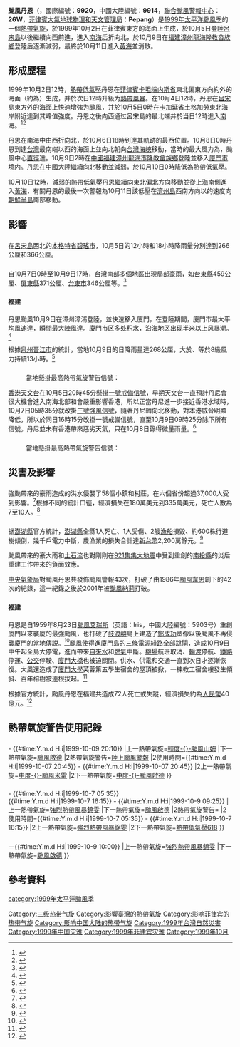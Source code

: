{{noteTA
|G1=Weather
|G2=Typhoon
|G3=TyphoonOld
|T=zh:颱風丹恩 (1999年); zh-cn:台风丹尼 (1999年);zh-hk:颱風丹尼 (1999年);zh-tw:中度颱風丹恩 (1999年)
|1=zh:颱風丹恩; zh-cn:台风丹尼; zh-hk:颱風丹尼;zh-tw:中度颱風丹恩
|2=zh-hans:南海; zh-hant:南海; zh-sg:南中国海
|skin=typhoon
}}
{{颱風基礎資訊
|颱風名稱              = 颱風丹恩
|外文名稱              = Typhoon Dan
|外文語言              = 英語
|十分鐘平均風速JMA      = 80|JMA=knot
|十分鐘平均風速CWB      = 38|CWB=m/s
|十分鐘平均風速KMA      = 42|KMA=m/s
|十分鐘平均風速HKO      = 140
|二分鐘平均風速         = 40|NMC=m/s
|一分鐘平均風速         = 110|SSHS=knot
|代表圖像              = Typhoon Dan 1999.jpg
|代表圖像名稱          = 颱風丹恩
|形成日期              = 1999年10月2日
|消散日期              = 1999年10月11日
|瞬間最大陣風           = 215
|最低氣壓              = 955
|財產損失              = {{PHI}}1.8萬[[美元|美元]]<br>{{CHNML}}2.42億[[美元|美元]]
|死傷人數              = {{PHI}}10人<br>{{TWN}}1人<br>{{CHNML}}72人
|影響地區              = {{PHI}}<br>{{台灣}}<br>{{香港}}<br>{{澳門}}<br>{{中國}}<!--影響地區只用{{CHNML}}就可以，因為影響的地區並不是影響的省份--><br/>{{北韓}}<br>{{日本}}
|備註                  = 
|颱風路徑圖            = Dan 1999 track.png
|風季年份              = 1999
|風季位置              = 太平洋
}}
'''颱風丹恩'''（{{lang-en|'''Typhoon Dan'''}}，國際編號：'''9920'''，中國大陸編號：'''9914'''，[[聯合颱風警報中心|聯合颱風警報中心]]：'''26W'''，[[菲律賓大氣地球物理和天文管理局|菲律賓大氣地球物理和天文管理局]]：'''Pepang'''）是[[1999年太平洋颱風季|1999年太平洋颱風季]]的一個[[熱帶氣旋|熱帶氣旋]]，於1999年10月2日在菲律賓東方的海面上生成，於10月5日登陸[[呂宋島|呂宋島]]以後繼續向西前進，進入[[南海|南海]]后折向北，於10月9日在[[福建|福建]][[漳州|漳州]][[龍海|龍海]][[隆教畲族鄉|隆教畲族鄉]]登陸后逐漸減弱，最終於10月11日進入[[黃海|黃海]]並消散。

== 形成歷程 ==
{{noteUTC}} 
{{phs wikify}}
1999年10月2日12時，[[熱帶低氣壓|熱帶低氣壓]]丹恩在[[菲律賓|菲律賓]][[卡坦端内斯省|卡坦端内斯省]]東北偏東方向約{{convert|500|nmi}}外的海面（約為{{coord|17.1|N|132.2|E}}）生成，并於次日12時升級为[[熱帶風暴|熱帶風暴]]。在10月4日12時，丹恩在[[呂宋島|呂宋島]]東方{{convert|235|nmi}}外的海面上快速增強为[[颱風|颱風]]，并於10月5日0時在[[卡加延省|卡加延省]][[土格加勞|土格加勞]]東北海岸附近達到其峰值強度{{convert|110|knot}}。丹恩之後向西通过呂宋島的最北端并於当日12時進入[[南海|南海]]。<ref>{{cite web |url=http://metocph.nmci.navy.mil/jtwc/atcr/1999atcr/pdf/26w.pdf |title=Typhoon Dan (26W) |accessdate=2009-02-19 |publisher=Joint Typhoon Warning Center (JTWC) |language=en }}{{dead link|date=2018年5月 |bot=InternetArchiveBot |fix-attempted=yes }}</ref><ref name="oct99">{{cite web |url=http://australiasevereweather.com/cyclones/2000/summ9910.htm |title=Monthly Global Tropical Cyclone Summary October 1999 |accessdate=2009-02-19 |publisher=Australian Severe Weather |language=en |archive-date=2017-01-04 |archive-url=https://web.archive.org/web/20170104090815/http://australiasevereweather.com/cyclones/2000/summ9910.htm |dead-url=yes }}</ref>

丹恩在南海中由西折向北，於10月6日18時到達其軌跡的最西位置。10月8日0時丹恩到達[[台灣|台灣]]最南端以西{{convert|145|nmi}}的海面上並向北朝向[[台灣海峽|台灣海峽]]移動，當時的最大風力為{{convert|90|knot}}，颱風中心[[直徑|直徑]]達{{convert|60|nmi}}。10月9日2時在[[中華人民共和國|中國]][[福建|福建]][[漳州|漳州]][[龍海市|龍海市]][[隆教畲族鄉|隆教畲族鄉]]登陸並移入[[廈門市|廈門市]]境内。丹恩在中國大陸繼續向北移動並減弱，於10月10日0時降低為熱帶低氣壓。

10月10日12時，減弱的熱帶低氣壓丹恩繼續向東北偏北方向移動並從[[上海|上海]]南側進入[[黃海|黃海]]，有關丹恩的最後一次警報為10月11日該低壓在[[濟州島|濟州島]]西南方向以{{convert|14|knot}}的速度向[[朝鮮半島|朝鮮半島]]南部移動。

==影響==

==={{PHI}}===
在[[呂宋島|呂宋島]]西北的[[本格特省|本格特省]][[碧瑤市|碧瑤市]]，10月5日的12小時和18小時降雨量分別達到266公厘和366公厘。

==={{TWN}}===
{{TWTY Wind|avg|彭佳嶼=18.3|基隆=7.2|臺北=10|新竹=3.3|宜蘭=5.8|蘇澳=9.1|花蓮=6.9|成功=7.3|臺東=4|大武=7.6|蘭嶼=14.7|臺中=2.7|梧棲=5.6|嘉義=4.8|臺南=11.1|高雄=9.1|恆春=9.9|澎湖=15.5|Remark=}}
{{TWTY Wind|gust|彭佳嶼=24.8|基隆=17.3|臺北=18.3|新竹=5.6|宜蘭=13.3|蘇澳=17.2|花蓮=11.4|成功=14.8|臺東=12.2|大武=17.4|蘭嶼=19.4|臺中=5.4|梧棲=8|嘉義=10.6|臺南=20.3|高雄=18.3|恆春=20.1|澎湖=31.9|Remark=}}
自10月7日0時至10月9日17時，台灣南部多個地區出現局部[[豪雨|豪雨]]，如[[台東縣|台東縣]]459公厘、[[屏東縣|屏東縣]]371公厘、[[台東市|台東市]]346公厘等。<ref name="cwb">{{cite web |url=http://rdc28.cwb.gov.tw/data.php?num=1999201003&year=1999&c_name=丹恩&e_name=DAN |title=TDB防災颱風資料庫網頁系統 |accessdate=2009-02-19 |publisher=中央氣象局 |language=zh-hant }}{{dead link|date=2018年5月 |bot=InternetArchiveBot |fix-attempted=yes }}</ref>

==={{CHNML}}===
====福建====
丹恩颱風10月9日在漳州漳浦登陸，並快速移入廈門，在登陸期間，廈門市最大平均風速達{{convert|25.3|m/s}}，瞬間最大陣風達{{convert|47.1|m/s}}。廈門市区多处积水，沿海地区出现半米以上风暴潮。<ref>{{cite web |url=http://www.xmgdb.com/article/jc_5435.asp |title=堪比《超强台风》的厦门抗“台” |accessdate=2009-02-19 |publisher=厦门广播电视报 |language=zh-hans }}{{dead link|date=2018年5月 |bot=InternetArchiveBot |fix-attempted=yes }}</ref>

根據[[泉州|泉州]][[晉江市|晉江市]]的統計，當地10月9日的日降雨量達268公厘，大於、等於8級風力持續13小時。<ref>{{cite web |url=http://www.jjsqxx.com/ReadNews.asp?NewsID=4303 |title=《晋江年鉴》2000：台风分析 |accessdate=2009-02-19 |publisher=晋江市情信息网 |language=zh-hans }}{{dead link|date=2018年5月 |bot=InternetArchiveBot |fix-attempted=yes }}</ref>

==={{HK}}===
{{HKTY Wind|hour|長洲=51|赤鱲角=23|西貢=34|流浮山=|啟德=|青衣=27|打鼓嶺=16|沙田=|Remark=此圖假設丹恩襲港時，天文台已引入8個指定自動氣象站作指標。}}
:當地懸掛最高熱帶氣旋警告信號：{{HKTY|3}}
[[香港天文台|香港天文台]]在10月5日20時45分懸掛[[一號戒備信號|一號戒備信號]]，早期天文台一直預計丹尼會很大機會進入南海北部和會嚴重影響香港，所以正當丹尼進一步接近香港水域時，10月7日05時35分就改掛[[三號強風信號|三號強風信號]]，隨著丹尼轉向北移動，對本港威脅明顯降低，所以於同日16時15分改掛一號戒備信號，直至10月9日09時25分除下所有信號。丹尼並未有香港帶來惡劣天氣，只在10月8日錄得微量雨量。<ref>{{cite web |url=http://www.hko.gov.hk/wxinfo/pastwx/metob199910c.htm |title=1999年10月氣象觀測摘錄 |accessdate=2009-02-27 |publisher=香港天文台 |language=zh-hant }}</ref>

==={{MAC-1976}}===
:當地懸掛最高熱帶氣旋警告信號：{{MOTY|1}}

==災害及影響==
==={{PHI}}===
強颱帶來的豪雨造成的洪水侵襲了58個小鎮和村莊，在六個省份超過37,000人受到影響。<ref>{{cite web |url=http://www.ifrc.org/docs/appeals/rpts99/ph003.pdf |title=Phillipines Typhoon Dan |accessdate=2009-02-19 |publisher=The International Federation of Red Cross and Red Crescent Societies (IFRC) |language=en }}</ref>根據不同的統計口徑，經濟損失在180萬美元到335萬美元，死亡人數為7至10人。{{r|oct99}}<ref>{{cite web |url=http://www.afrim.org.ph/Archives/1999/BusinessWorld/October/08/Typhoon%20damage%20now%20PhP135%2076M.htm |title=Typhoon damage now PhP135.76M |accessdate=2009-02-19 |publisher=Alternate Forum for Research in Mindanao (AFRIM) |archivedate=2020-02-06 |archiveurl=https://web.archive.org/web/20200206193827/http://www.afrim.org.ph/Archives/1999/BusinessWorld/October/08/Typhoon%20damage%20now%20PhP135%2076M.htm |language=en }}</ref>

==={{TWN}}===
据[[澎湖縣|澎湖縣]]官方統計，[[澎湖縣|澎湖縣]]全縣1人死亡、1人受傷、2艘[[漁船|漁船]]損毀、約600株行道樹傾倒，幾千戶電力中斷，農漁業的損失合計達[[新台幣|新台幣]]2,200萬餘元。<ref>{{cite web |url=http://www.penghu.gov.tw/13secret/03effort/pageview.asp?fid=10&bull_id=2370 |title=記事櫥窗 88/10/01~88/10/31 |accessdate=2009-02-19 |publisher=澎湖縣政府行政室 |language=zh-tw }}{{Dead link|date=2018年6月 |bot=InternetArchiveBot |fix-attempted=no }}</ref>

颱風帶來的豪大雨和[[土石流|土石流]]也對剛剛在[[921集集大地震|921集集大地震]]中受到重創的[[南投縣|南投縣]]的災后重建工作帶來的負面效應。

[[中央氣象局|中央氣象局]]對颱風丹恩共發佈颱風警報43次{{r|cwb}}，打破了由1986年[[颱風韋恩_(1986年)|颱風韋恩]]創下的42次的紀錄，這一紀錄之後於2001年被[[颱風納莉_(2001年)|颱風納莉]]打破。

==={{CHNML}}===
====福建====
丹恩是自1959年8月23日[[颱風艾瑞斯_(1959年)|颱風艾瑞斯]]（英語：Iris，中國大陸編號：5903号）重創廈門以來襲廈的最強颱風，也打破了[[鼓浪嶼|鼓浪嶼]]島上建造了[[鄭成功|鄭成功]]塑像以後颱風不再侵襲廈門的當地傳説。<ref>{{cite web |url=http://jmzx.xmedu.cn/Upload/uploadfile/200792782226906.DOC |title=第二讲 台风 |accessdate=2009-02-19 |publisher=集美中学 |archivedate=2016-03-04 |archiveurl=https://web.archive.org/web/20160304100748/http://jmzx.xmedu.cn/Upload/uploadfile/200792782226906.DOC |language=zh-cn }}</ref>颱風使得進廈門島的三條電源綫路全部跳閘，造成10月9日中午起全島大停電，進而帶來[[自來水|自來水]]和[[煤氣|燃氣]]中斷。[[廈門高崎國際機場|機場]]航班取消、[[輪渡|輪渡]]停航、[[鐵路|鐵路]]停運、[[公交|公交]]停駛、[[廈門大橋|廈門大橋]]也被迫關閉。供水、供電和交通一直到次日才逐漸恢復。大風還造成了[[廈門大學|廈門大學]]芙蓉第五學生宿舍的屋頂被掀，一棟教工宿舍樓發生傾斜、百年榕樹被連根拔起。<ref>{{cite web |url=http://www.icn.cn/Fujian_w/news/xmsb/zl/zhangke/tbbd4.htm |title=厦门人民抗击14号台风重建家园纪实 |accessdate=2009-02-19 |publisher=福建之窗 |archivedate=2016-03-07 |archiveurl=https://web.archive.org/web/20160307132510/http://icn.cn/fujian_w/news/xmsb/zl/zhangke/tbbd4.htm |language=zh-cn }}</ref>

根據官方統計，颱風丹恩在福建共造成72人死亡或失蹤，經濟損失約為[[人民幣|人民幣]]40億元。<ref>{{cite web |url=http://www.soa.gov.cn/hyjww/hygb/zghyzhgb/2007/11/1195468875294017.htm |title=1999年《中国海洋灾害公报》 |accessdate=2009-02-19 |publisher=国家海洋局 |archiveurl=https://web.archive.org/web/20081121113217/http://www.soa.gov.cn/hyjww/hygb/zghyzhgb/2007/11/1195468875294017.htm |archivedate=2008-11-21 |language=zh-cn }}</ref>

== 熱帶氣旋警告使用記錄 ==
==={{TWN}}===
{{熱帶氣旋警告使用記錄
|警告系統=颱風警報
|氣象台={{flagicon|Taiwan}}[[中央氣象局|中央氣象局]]
|熱帶氣旋警告=[[海上颱風警報|海上颱風警報]]
|使用時間={{#time:Y.m.d H:i|1999-10-04 14:15}} - {{#time:Y.m.d H:i|1999-10-09 20:10}}
|上一熱帶氣旋=[[強烈熱帶風暴森姆|輕度-{}-颱風山姆]]
|下一熱帶氣旋=[[颱風啟德_(2000年)|颱風啟德]]
|2熱帶氣旋警告=[[陸上颱風警報|陸上颱風警報]]
|2使用時間={{#time:Y.m.d H:i|1999-10-07 20:45}} - {{#time:Y.m.d H:i|1999-10-07 20:45}}
|2上一熱帶氣旋=[[颱風米雷_(2004年)|中度-{}-颱風米雷]]
|2下一熱帶氣旋=[[颱風啟德_(2000年)|中度-{}-颱風啟德]]
}}

==={{HKG}}===
{{熱帶氣旋警告使用記錄
|氣象台={{flagicon|Hong Kong}}[[香港天文台|香港天文台]]
|警告系統=[[香港熱帶氣旋警告信號|熱帶氣旋警告信號]]
|熱帶氣旋警告={{HKTY|1}}
|使用時間={{#time:Y.m.d H:i|1999-10-5 20:45}} - {{#time:Y.m.d H:i|1999-10-7 05:35}}<br>{{#time:Y.m.d H:i|1999-10-7 16:15}} - {{#time:Y.m.d H:i|1999-10-9 09:25}}
|上一熱帶氣旋=[[熱帶風暴錦雯_(1999年)|強烈熱帶風暴錦雯]]
|下一熱帶氣旋=[[颱風啟德_(2000年)|颱風啟德]]
|2熱帶氣旋警告={{HKTY|3}}
|2使用時間={{#time:Y.m.d H:i|1999-10-7 05:35}} - {{#time:Y.m.d H:i|1999-10-7 16:15}}
|2上一熱帶氣旋=[[熱帶風暴錦雯_(1999年)|強烈熱帶風暴錦雯]]
|2下一熱帶氣旋=[[熱帶低氣壓618|熱帶低氣壓618]]
}}

==={{MAC-1976}}===
{{熱帶氣旋警告使用紀錄
|氣象台=[[地球物理暨氣象台|地球物理暨氣象台]]
|警告系統=[[熱帶氣旋信號|熱帶氣旋信號]]
|熱帶氣旋警告={{MOTY|1}}
|使用時間={{#time:Y.m.d H:i|1999-10-6 04:00}}－{{#time:Y.m.d H:i|1999-10-9 10:00}}
|上一熱帶氣旋=[[熱帶風暴錦雯_(1999年)|強烈熱帶風暴錦雯]]
|下一熱帶氣旋=[[颱風啟德_(2000年)|颱風啟德]]
}}

== 參考資料 ==
<references />

{{1999 Pacific typhoon season buttons}}
{{台灣颱風}}

[[category:1999年太平洋颱風季|category:1999年太平洋颱風季]]
[[Category:三级热带气旋|Category:三级热带气旋]]
[[Category:影響臺灣的熱帶氣旋|Category:影響臺灣的熱帶氣旋]]
[[Category:影响菲律宾的热带气旋|Category:影响菲律宾的热带气旋]]
[[Category:影响中国大陆的热带气旋|Category:影响中国大陆的热带气旋]]
[[Category:1999年台灣自然災害|Category:1999年台灣自然災害]]
[[Category:1999年中国灾难|Category:1999年中国灾难]]
[[Category:1999年菲律宾灾难|Category:1999年菲律宾灾难]]
[[Category:1999年10月|Category:1999年10月]]